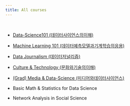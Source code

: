 ```yaml
---
title: All courses
---
```


</br>

-   [Data-Science101 (데이터사이언스의이해)](ds101/index.qmd)

-   [Machine Learning 101 (데이터예측모델과기계학습의응용)](ml101/index.qmd)

-   [Data Journalism (데이터저널리즘)](data_journalism/index.qmd)

-   [Culture & Technology (문화와기술의이해)](cul_tech/index.qmd)

-   [(Grad) Media & Data-Science (미디어와데이터사이언스)](media_ds/index.qmd)

-   Basic Math & Statistics for Data Science

-   Network Analysis in Social Science
